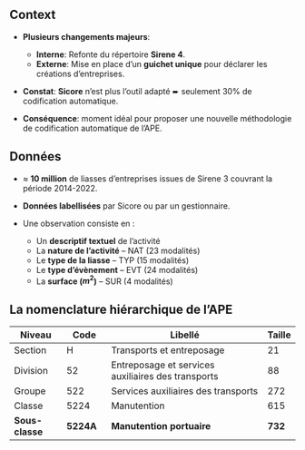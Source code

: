 ## Context


- [**Plusieurs changements majeurs**]{.orange}:
    - [**Interne**]{.blue2}: Refonte du répertoire [**Sirene 4**]{.green2}.
    - [**Externe**]{.blue2}: Mise en place d’un [**guichet unique**]{.green2} pour déclarer les créations d'entreprises.

- [**Constat**]{.orange}: [**Sicore**]{.blue2} n’est plus l’outil adapté ➨ seulement 30% de codification automatique.

- [**Conséquence**]{.orange}: moment idéal pour proposer une nouvelle méthodologie de codification automatique de l’APE.

## Données

- [$\approx$ **10 million**]{.orange} de liasses d’entreprises issues de Sirene 3 couvrant la période 2014-2022.
- [**Données labellisées**]{.orange} par Sicore ou par un gestionnaire.

- Une observation consiste en :
    - Un [**descriptif textuel**]{.red2} de l'activité
    - La [**nature de l’activité**]{.blue2} -- [NAT]{.green2} (23 modalités)
    - Le [**type de la liasse**]{.blue2} -- [TYP]{.green2} (15 modalités)
    - Le [**type d’évènement**]{.blue2} -- [EVT]{.green2} (24 modalités)
    - La [**surface ($m^2$)**]{.blue2} -- [SUR]{.green2} (4 modalités)
  
## La nomenclature hiérarchique de l'APE

| Niveau | Code | Libellé | Taille |
|-------|------|----------------------|-|
| Section     | H     |Transports et entreposage|21|
| Division    | 52    |Entreposage et services auxiliaires des transports|88|
| Groupe      | 522   |Services auxiliaires des transports|272|
| Classe      | 5224  |Manutention|615|
| **Sous-classe** | [**5224A**]{.red2} |**Manutention portuaire**|[**732**]{.orange}|